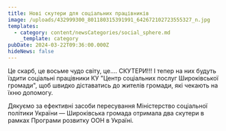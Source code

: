 ```yaml
---
title: Нові скутери для соціальних працівників
image: /uploads/432999300_801180315391991_642672102723555327_n.jpg
templates:
  - category: content/newsCategories/social_sphere.md
    _template: category
pubDate: 2024-03-22T09:36:00.000Z
hideNews: false
---
```


Це скарб, це восьме чудо світу, це.... СКУТЕРИ!!!  І тепер на них будуть їздити соціальні працівники КУ "Центр соціальних послуг Широківської громади", щоб швидко діставатись до жителів громади, які чекають на їхню допомогу.

Дякуємо за ефективні засоби пересування Міністерство соціальної політики України ﻿— Широківська громада отримала два скутери в рамках Програми розвитку ООН в Україні.
